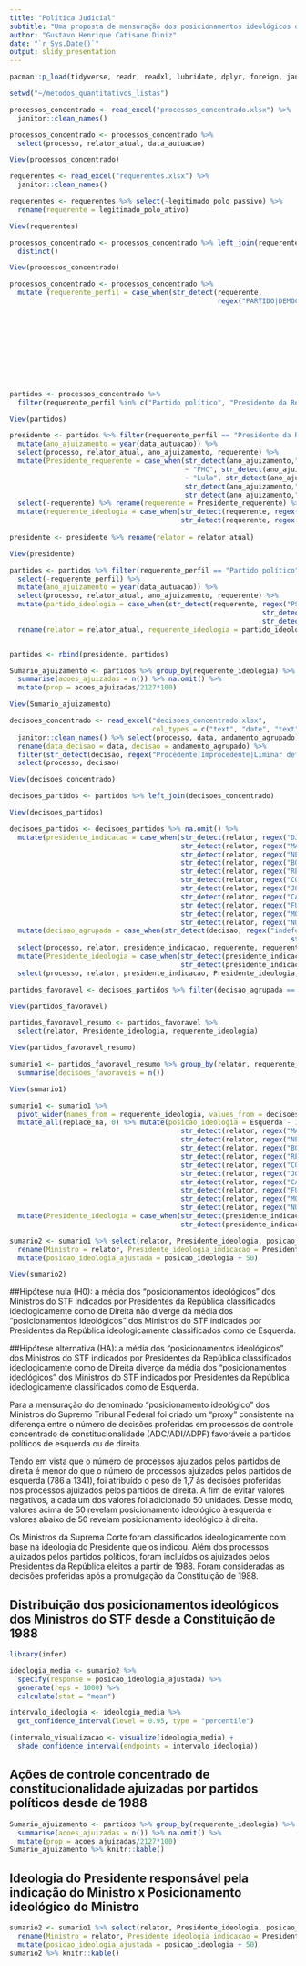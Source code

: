 ```yaml
---
title: "Política Judicial"
subtitle: "Uma proposta de mensuração dos posicionamentos ideológicos dos Ministros do STF a partir das decisões proferidas em ações de controle concentrado de constitucionalidade ajuizadas por partidos políticos" 
author: "Gustavo Henrique Catisane Diniz"
date: "`r Sys.Date()`"
output: slidy_presentation
---
```


```r
pacman::p_load(tidyverse, readr, readxl, lubridate, dplyr, foreign, janitor)

setwd("~/metodos_quantitativos_listas")

processos_concentrado <- read_excel("processos_concentrado.xlsx") %>% 
  janitor::clean_names()

processos_concentrado <- processos_concentrado %>% 
  select(processo, relator_atual, data_autuacao)

View(processos_concentrado)

requerentes <- read_excel("requerentes.xlsx") %>% 
  janitor::clean_names() 

requerentes <- requerentes %>% select(-legitimado_polo_passivo) %>%
  rename(requerente = legitimado_polo_ativo)   

View(requerentes)

processos_concentrado <- processos_concentrado %>% left_join(requerentes) %>% 
  distinct()   

View(processos_concentrado)  

processos_concentrado <- processos_concentrado %>% 
  mutate (requerente_perfil = case_when(str_detect(requerente, 
                                                   regex("PARTIDO|DEMOCRATA|REDE|PODEMOS|SOLIDARIEDADE|UNIÃO_BRASIL|CIDADANIA")) 
                                                                                         ~ "Partido político", str_detect(requerente, regex("ESTADO|DISTRITO")) 
                                                                                         ~ "Governador de Estado ou do Distrito Federal", str_detect(requerente, regex("ORDEM"))
                                                                                         ~"OAB", str_detect(requerente, regex("PROCURADOR|PROCURADORA|PROCURADORIA")) 
                                                                                         ~ "Procurador-Geral da República", str_detect(requerente, regex("ASSOCIAÇÃO|ASSOCIACAO|ESCRITORIO|ESCRITÓRIO|ALIANCA|ARTICULACAO|ARTICULAÇÃO|INSTITUTO"))
                                                                                         ~"Confederação sindical ou entidade de classe", str_detect(requerente, 
                                                                                                                                                    regex("CONFEDERAÇÃO|CONFEDERACAO|FEDERAÇÃO|FEDERACAO|UNIDAS|CENTRAL|SINDICATO"))
                                                                                         ~ "Confederação sindical ou entidade de classe", str_detect(requerente, regex("CÂMARA|CAMARA|SENADO|CONGRESSO NACIONAL"))
                                                                                         ~ "Poder Legislativo", str_detect(requerente, regex("PRESIDENTE DA REPÚBLICA"))
                                                                                         ~ "Presidente da República")) 

partidos <- processos_concentrado %>%
  filter(requerente_perfil %in% c("Partido político", "Presidente da República"))

View(partidos)  

presidente <- partidos %>% filter(requerente_perfil == "Presidente da República") %>% 
  mutate(ano_ajuizamento = year(data_autuacao)) %>% 
  select(processo, relator_atual, ano_ajuizamento, requerente) %>%
  mutate(Presidente_requerente = case_when(str_detect(ano_ajuizamento,"1995|1996|1997|1998|1999|2000|2001|2002") 
                                           ~ "FHC", str_detect(ano_ajuizamento,"2003|2004|2005|2006|2007|2008|2009|2010|2023|2024")
                                           ~ "Lula", str_detect(ano_ajuizamento,"2011|2012|2013|2014|2015|2016") ~ "Dilma",
                                           str_detect(ano_ajuizamento,"2017|2018") ~ "Temer",
                                           str_detect(ano_ajuizamento,"2019|2020|2021|2022") ~ "Bolsonaro")) %>% 
  select(-requerente) %>% rename(requerente = Presidente_requerente) %>% 
  mutate(requerente_ideologia = case_when(str_detect(requerente, regex("Lula|Dilma")) ~ "Esquerda",
                                          str_detect(requerente, regex("FHC|Bolsonaro|Temer")) ~ "Direita")) 
  
presidente <- presidente %>% rename(relator = relator_atual)

View(presidente)

partidos <- partidos %>% filter(requerente_perfil == "Partido político") %>% 
  select(-requerente_perfil) %>% 
  mutate(ano_ajuizamento = year(data_autuacao)) %>% 
  select(processo, relator_atual, ano_ajuizamento, requerente) %>% 
  mutate(partido_ideologia = case_when(str_detect(requerente, regex("PSTU|PCO|PCB|PSOL|PC DO B|PT|PDT|PSB|PARTIDO DOS TRABALHADORES|PARTIDO DEMOCRÁTICO TRABALHISTA|PARTIDO SOCIALISTA BRASILEIRO|PARTIDO TRABALHISTA BRASILEIRO|PST|P-SOL|PARTIDO COMUNISTA DO BRASIL|PARTIDO DEMOCRATICO TRABALHISTA")) ~ "Esquerda", 
                                                              str_detect(requerente, regex("REDE|PPS|PV|PARTIDO POPULAR SOCIALISTA|PARTIDO VERDE|PARTIDO PÓPULAR SOCIAL")) ~ "Esquerda", 
                                                              str_detect(requerente, regex("PTB|Avante|Solidariedade|SDD|PMN|PMB|PHS|PMDB|PSD|PSDB|Podemos|PPL|PL|PRTB|PROS|PR|PRP|PRB|PTC|PSL|Novo|PSC|Progressistas|Patriota|Democratas|União|PDC|PFL|PARTIDO DA REPÚBLICA|PARTIDO LIBERAL|DEMOCRATAS|PARTIDO TRABALHISTA CRISTÃO|SOLIDARIEDADE|PARTIDO DA SOCIAL DEMOCRACIA BRASILEIRA|PODEMOS|PARTIDO DO MOVIMENTO|CIDADANIA|PATRIOTA|NOVO|PARTIDO DA MULHER BRASILEIRA|PARTIDO SOCIAL|PARTIDO DA MOBILIZACAO NACIONAL|PARTIDO TRABLHISTA NACIONAL|PARTIDO REPUBLICANO|PARTIDO RENOVADOR|PEN")) ~ "Direita")) %>% 
  rename(relator = relator_atual, requerente_ideologia = partido_ideologia)  


partidos <- rbind(presidente, partidos)

Sumario_ajuizamento <- partidos %>% group_by(requerente_ideologia) %>%
  summarise(acoes_ajuizadas = n()) %>% na.omit() %>% 
  mutate(prop = acoes_ajuizadas/2127*100)

View(Sumario_ajuizamento)

decisoes_concentrado <- read_excel("decisoes_concentrado.xlsx", 
                                   col_types = c("text", "date", "text", "text", "text", "text")) %>% 
  janitor::clean_names() %>% select(processo, data, andamento_agrupado) %>%
  rename(data_decisao = data, decisao = andamento_agrupado) %>% 
  filter(str_detect(decisao, regex("Procedente|Improcedente|Liminar deferida|Liminar indeferida"))) %>% 
  select(processo, decisao)

View(decisoes_concentrado)

decisoes_partidos <- partidos %>% left_join(decisoes_concentrado)

View(decisoes_partidos)

decisoes_partidos <- decisoes_partidos %>% na.omit() %>%
  mutate(presidente_indicacao = case_when(str_detect(relator, regex("DJACI")) ~"Castelo Branco",
                                          str_detect(relator, regex("MAYER|MOREIRA")) ~"Geisel", 
                                          str_detect(relator, regex("NÉRI|NERI|ALDIR|OSCAR|SYDNEY")) ~ "Figueiredo",
                                          str_detect(relator, regex("BORJA|CELSO|MADEIRA|BROSSARD|PERTENCE")) ~ "Sarney", 
                                          str_detect(relator, regex("REZEK|MARCO|ILMAR|VELLOSO")) ~ "Collor", 
                                          str_detect(relator, regex("CORRÊA|CORREA")) ~ "Itamar",
                                          str_detect(relator, regex("JOBIM|MENDES|GRACIE")) ~ "FHC",
                                          str_detect(relator, regex("CÁRMEN|CARMEN|GRAU|BRITTO|LEWANDOWSKI|ZANIN|DIREITO|TOFFOLI|BARBOSA|PELUSO|DINO")) ~ "Lula", 
                                          str_detect(relator, regex("FUX|BARROSO|FACHIN|TEORI|WEBER")) ~ "Dilma", 
                                          str_detect(relator, regex("MORAES")) ~ "Temer",
                                          str_detect(relator, regex("NUNES|MENDONÇA|MENDONCA")) ~ "Bolsonaro")) %>% 
  mutate(decisao_agrupada = case_when(str_detect(decisao, regex("indeferida|Improcedente")) ~ "Desfavorável",
                                                                     str_detect(decisao, regex("deferida|Procedente")) ~ "Favorável")) %>%
  select(processo, relator, presidente_indicacao, requerente, requerente_ideologia, decisao, decisao_agrupada) %>%
  mutate(Presidente_ideologia = case_when(str_detect(presidente_indicacao, regex("Sarney|Collor|Temer|Bolsonaro|Itamar|FHC|Geisel|Castelo|Figueiredo")) ~ "Direita",
                                          str_detect(presidente_indicacao, regex("Dilma|Lula")) ~"Esquerda"))%>%
  select(processo, relator, presidente_indicacao, Presidente_ideologia, requerente, requerente_ideologia, decisao, decisao_agrupada)

partidos_favoravel <- decisoes_partidos %>% filter(decisao_agrupada == "Favorável")

View(partidos_favoravel)

partidos_favoravel_resumo <- partidos_favoravel %>% 
  select(relator, Presidente_ideologia, requerente_ideologia)

View(partidos_favoravel_resumo)

sumario1 <- partidos_favoravel_resumo %>% group_by(relator, requerente_ideologia) %>% 
  summarise(decisoes_favoraveis = n())

View(sumario1)

sumario1 <- sumario1 %>% 
  pivot_wider(names_from = requerente_ideologia, values_from = decisoes_favoraveis) %>% 
  mutate_all(replace_na, 0) %>% mutate(posicao_ideologia = Esquerda - 1.7*Direita) %>% mutate(presidente_indicacao = case_when(str_detect(relator, regex("DJACI")) ~"Castelo Branco",
                                          str_detect(relator, regex("MAYER|MOREIRA")) ~"Geisel", 
                                          str_detect(relator, regex("NÉRI|NERI|ALDIR|OSCAR|SYDNEY")) ~ "Figueiredo",
                                          str_detect(relator, regex("BORJA|CELSO|MADEIRA|BROSSARD|PERTENCE")) ~ "Sarney", 
                                          str_detect(relator, regex("REZEK|MARCO|ILMAR|VELLOSO")) ~ "Collor", 
                                          str_detect(relator, regex("CORRÊA|CORREA")) ~ "Itamar",
                                          str_detect(relator, regex("JOBIM|MENDES|GRACIE")) ~ "FHC",
                                          str_detect(relator, regex("CÁRMEN|CARMEN|GRAU|BRITTO|LEWANDOWSKI|ZANIN|DIREITO|TOFFOLI|BARBOSA|PELUSO|DINO")) ~ "Lula", 
                                          str_detect(relator, regex("FUX|BARROSO|FACHIN|TEORI|WEBER")) ~ "Dilma", 
                                          str_detect(relator, regex("MORAES")) ~ "Temer",
                                          str_detect(relator, regex("NUNES|MENDONÇA|MENDONCA")) ~ "Bolsonaro")) %>% 
  mutate(Presidente_ideologia = case_when(str_detect(presidente_indicacao, regex("Sarney|Collor|Temer|Bolsonaro|Itamar|FHC|Geisel|Castelo|Figueiredo")) ~ "Direita",
                                          str_detect(presidente_indicacao, regex("Dilma|Lula")) ~"Esquerda"))

sumario2 <- sumario1 %>% select(relator, Presidente_ideologia, posicao_ideologia) %>% 
  rename(Ministro = relator, Presidente_ideologia_indicacao = Presidente_ideologia) %>% na.omit() %>% 
  mutate(posicao_ideologia_ajustada = posicao_ideologia + 50) 

View(sumario2)
```

##Hipótese nula (H0): a média dos "posicionamentos ideológicos" dos Ministros do STF
indicados por Presidentes da República classificados ideologicamente como de 
Direita não diverge da média dos "posicionamentos ideológicos" dos Ministros do STF 
indicados por Presidentes da República ideologicamente classificados como de Esquerda. 

##Hipótese alternativa (HA): a média dos "posicionamentos ideológicos" dos Ministros do STF
indicados por Presidentes da República classificados ideologicamente como de 
Direita diverge da média dos "posicionamentos ideológicos" dos Ministros do STF 
indicados por Presidentes da República ideologicamente classificados como de Esquerda. 

Para a mensuração do denominado "posicionamento ideológico" dos Ministros do Supremo Tribunal Federal foi criado um "proxy" consistente na diferença entre o número de decisões proferidas em processos de controle concentrado de constitucionalidade (ADC/ADI/ADPF) favoráveis a partidos políticos de esquerda ou de direita. 

Tendo em vista que o número de processos ajuizados pelos partidos de direita é menor do que o número de processos ajuizados pelos partidos de esquerda (786 a 1341), foi atribuído o peso de 1,7 às decisões proferidas nos processos ajuizados pelos partidos de direita. A fim de evitar valores negativos, a cada um dos valores foi adicionado 50 unidades. Desse modo, valores acima de 50 revelam posicionamento ideológico à esquerda e valores abaixo de 50 revelam posicionamento ideológico à direita. 

Os Ministros da Suprema Corte foram classificados ideologicamente com base na ideologia do Presidente que os indicou. Além dos processos ajuizados pelos partidos políticos, foram incluídos os ajuizados pelos Presidentes da República eleitos a partir de 1988. Foram consideradas as decisões proferidas após a promulgação da Constituição de 1988. 

## Distribuição dos posicionamentos ideológicos dos Ministros do STF desde a Constituição de 1988

```r

library(infer)

ideologia_media <- sumario2 %>% 
  specify(response = posicao_ideologia_ajustada) %>% 
  generate(reps = 1000) %>% 
  calculate(stat = "mean")

intervalo_ideologia <- ideologia_media %>% 
  get_confidence_interval(level = 0.95, type = "percentile")

(intervalo_visualizacao <- visualize(ideologia_media) + 
  shade_confidence_interval(endpoints = intervalo_ideologia))
```
## Ações de controle concentrado de constitucionalidade ajuizadas por partidos políticos desde de 1988

```r
Sumario_ajuizamento <- partidos %>% group_by(requerente_ideologia) %>%
  summarise(acoes_ajuizadas = n()) %>% na.omit() %>% 
  mutate(prop = acoes_ajuizadas/2127*100)
Sumario_ajuizamento %>% knitr::kable()

```

## Ideologia do Presidente responsável pela indicação do Ministro x Posicionamento ideológico do Ministro 

```r
sumario2 <- sumario1 %>% select(relator, Presidente_ideologia, posicao_ideologia) %>% 
  rename(Ministro = relator, Presidente_ideologia_indicacao = Presidente_ideologia) %>% na.omit() %>% 
  mutate(posicao_ideologia_ajustada = posicao_ideologia + 50) 
sumario2 %>% knitr::kable()

```

